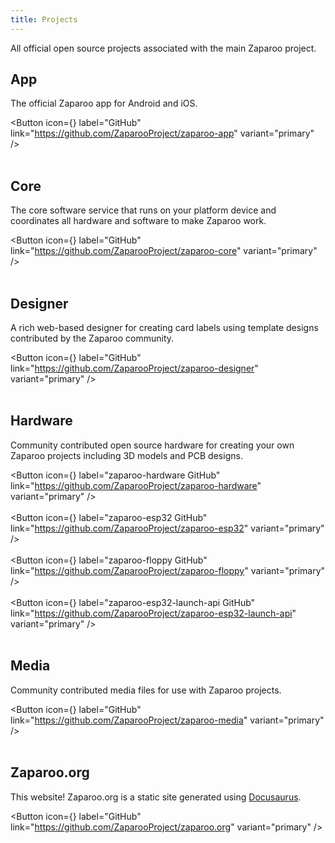 ```yaml
---
title: Projects
---
```


All official open source projects associated with the main Zaparoo project.

## App

The official Zaparoo app for Android and iOS.

<Button
  icon={<FAIcon icon="fa-brands fa-github" />}
  label="GitHub"
  link="https://github.com/ZaparooProject/zaparoo-app"
  variant="primary"
/>
<br />
<br />

## Core

The core software service that runs on your platform device and coordinates all hardware and software to make Zaparoo work.

<Button
  icon={<FAIcon icon="fa-brands fa-github" />}
  label="GitHub"
  link="https://github.com/ZaparooProject/zaparoo-core"
  variant="primary"
/>
<br />
<br />

## Designer

A rich web-based designer for creating card labels using template designs contributed by the Zaparoo community.

<Button
  icon={<FAIcon icon="fa-brands fa-github" />}
  label="GitHub"
  link="https://github.com/ZaparooProject/zaparoo-designer"
  variant="primary"
/>
<br />
<br />

## Hardware

Community contributed open source hardware for creating your own Zaparoo projects including 3D models and PCB designs.

<Button
  icon={<FAIcon icon="fa-brands fa-github" />}
  label="zaparoo-hardware GitHub"
  link="https://github.com/ZaparooProject/zaparoo-hardware"
  variant="primary"
/>
<br />
<br />
<Button
  icon={<FAIcon icon="fa-brands fa-github" />}
  label="zaparoo-esp32 GitHub"
  link="https://github.com/ZaparooProject/zaparoo-esp32"
  variant="primary"
/>
<br />
<br />
<Button
  icon={<FAIcon icon="fa-brands fa-github" />}
  label="zaparoo-floppy GitHub"
  link="https://github.com/ZaparooProject/zaparoo-floppy"
  variant="primary"
/>
<br />
<br />
<Button
  icon={<FAIcon icon="fa-brands fa-github" />}
  label="zaparoo-esp32-launch-api GitHub"
  link="https://github.com/ZaparooProject/zaparoo-esp32-launch-api"
  variant="primary"
/>
<br />
<br />

## Media

Community contributed media files for use with Zaparoo projects.

<Button
  icon={<FAIcon icon="fa-brands fa-github" />}
  label="GitHub"
  link="https://github.com/ZaparooProject/zaparoo-media"
  variant="primary"
/>
<br />
<br />

## Zaparoo.org

This website! Zaparoo.org is a static site generated using [Docusaurus](https://docusaurus.io/).

<Button
  icon={<FAIcon icon="fa-brands fa-github" />}
  label="GitHub"
  link="https://github.com/ZaparooProject/zaparoo.org"
  variant="primary"
/>
<br />
<br />
